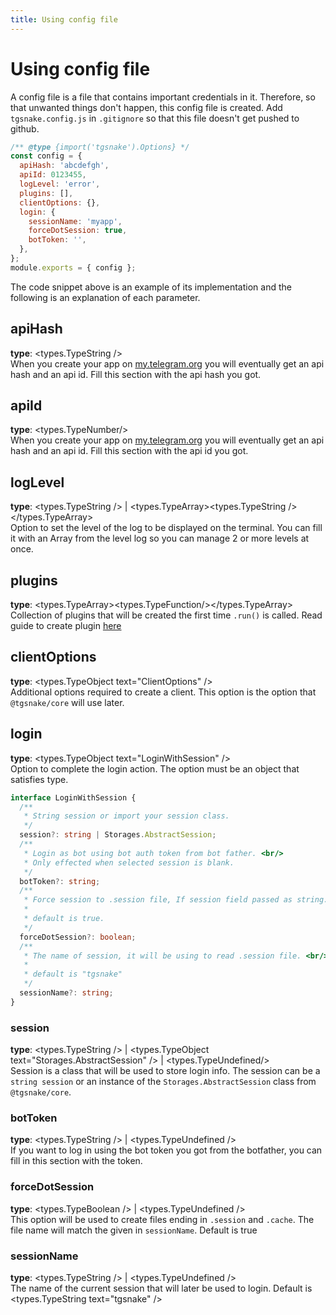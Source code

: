 ```yaml
---
title: Using config file
---
```



# Using config file

A config file is a file that contains important credentials in it. Therefore, so that unwanted things don't happen, this config file is created. Add `tgsnake.config.js` in `.gitignore` so that this file doesn't get pushed to github.

```js
/** @type {import('tgsnake').Options} */
const config = {
  apiHash: 'abcdefgh',
  apiId: 0123455,
  logLevel: 'error',
  plugins: [],
  clientOptions: {},
  login: {
    sessionName: 'myapp',
    forceDotSession: true,
    botToken: '',
  },
};
module.exports = { config };
```

The code snippet above is an example of its implementation and the following is an explanation of each parameter.

## apiHash

**type**: <types.TypeString />  
When you create your app on [my.telegram.org](https://my.telegram.org/) you will eventually get an api hash and an api id. Fill this section with the api hash you got.

## apiId

**type**: <types.TypeNumber/>  
When you create your app on [my.telegram.org](https://my.telegram.org/) you will eventually get an api hash and an api id. Fill this section with the api id you got.

## logLevel

**type**: <types.TypeString /> | <types.TypeArray><types.TypeString /></types.TypeArray>  
Option to set the level of the log to be displayed on the terminal. You can fill it with an Array from the level log so you can manage 2 or more levels at once.

## plugins

**type**: <types.TypeArray><types.TypeFunction/></types.TypeArray>  
Collection of plugins that will be created the first time `.run()` is called. Read guide to create plugin [here](/guide/create-plugin)

## clientOptions

**type**: <types.TypeObject text="ClientOptions" />  
Additional options required to create a client. This option is the option that `@tgsnake/core` will use later.

## login

**type**: <types.TypeObject text="LoginWithSession" />  
Option to complete the login action. The option must be an object that satisfies type.

```ts
interface LoginWithSession {
  /**
   * String session or import your session class.
   */
  session?: string | Storages.AbstractSession;
  /**
   * Login as bot using bot auth token from bot father. <br/>
   * Only effected when selected session is blank.
   */
  botToken?: string;
  /**
   * Force session to .session file, If session field passed as string. <br/>
   *
   * default is true.
   */
  forceDotSession?: boolean;
  /**
   * The name of session, it will be using to read .session file. <br/>
   *
   * default is "tgsnake"
   */
  sessionName?: string;
}
```

### session

**type**: <types.TypeString /> | <types.TypeObject text="Storages.AbstractSession" /> | <types.TypeUndefined/>  
Session is a class that will be used to store login info. The session can be a `string session` or an instance of the `Storages.AbstractSession` class from `@tgsnake/core`.

### botToken

**type**: <types.TypeString /> | <types.TypeUndefined />  
If you want to log in using the bot token you got from the botfather, you can fill in this section with the token.

### forceDotSession

**type**: <types.TypeBoolean /> | <types.TypeUndefined />  
This option will be used to create files ending in `.session` and `.cache`. The file name will match the given in `sessionName`. Default is <span className="text-amber-600 dark:text-amber-300">true</span>

### sessionName

**type**: <types.TypeString /> | <types.TypeUndefined />  
The name of the current session that will later be used to login. Default is <types.TypeString text="tgsnake" />
